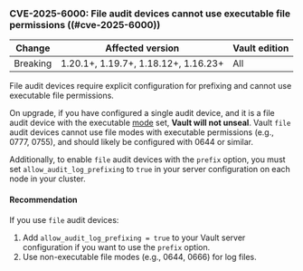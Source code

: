 ### CVE-2025-6000: File audit devices cannot use executable file permissions ((#cve-2025-6000))

| Change       | Affected version                     | Vault edition
| ------------ | ------------------------------------ | -------------
| Breaking     | 1.20.1+, 1.19.7+, 1.18.12+, 1.16.23+ | All

File audit devices require explicit configuration for prefixing and cannot use
executable file permissions.

On upgrade, if you have configured a single audit device, and it is a file audit
device with the executable [mode](/vault/docs/commands/audit/enable#command-arguments) set,
**Vault will not unseal**. Vault `file`
audit devices cannot use file modes with executable permissions
(e.g., 0777, 0755), and should likely be configured with 0644 or similar.

Additionally, to enable `file` audit devices with the `prefix` option, you must
set `allow_audit_log_prefixing` to `true` in your server configuration on each
node in your cluster.

#### Recommendation

If you use `file` audit devices:

1. Add `allow_audit_log_prefixing = true` to your Vault server configuration if
   you want to use the `prefix` option.
1. Use non-executable file modes (e.g., 0644, 0666) for log files.
